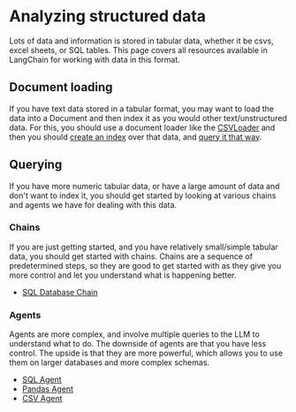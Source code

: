 # Analyzing structured data

Lots of data and information is stored in tabular data, whether it be csvs, excel sheets, or SQL tables.
This page covers all resources available in LangChain for working with data in this format.

## Document loading
If you have text data stored in a tabular format, you may want to load the data into a Document and then index it as you would
other text/unstructured data. For this, you should use a document loader like the [CSVLoader](/docs/modules/data_io/document_loaders/how_to/csv.html)
and then you should [create an index](/docs/modules/data_io) over that data, and [query it that way](/docs/modules/chains/popular/vector_db_qa.html).

## Querying
If you have more numeric tabular data, or have a large amount of data and don't want to index it, you should get started
by looking at various chains and agents we have for dealing with this data.

### Chains

If you are just getting started, and you have relatively small/simple tabular data, you should get started with chains.
Chains are a sequence of predetermined steps, so they are good to get started with as they give you more control and let you 
understand what is happening better.

- [SQL Database Chain](/docs/modules/chains/popular/sqlite.html)

### Agents

Agents are more complex, and involve multiple queries to the LLM to understand what to do.
The downside of agents are that you have less control. The upside is that they are more powerful,
which allows you to use them on larger databases and more complex schemas. 

- [SQL Agent](/docs/modules/agents/toolkits/integrations/sql_database.html)
- [Pandas Agent](/docs/modules/agents/toolkits/integrations/pandas.html)
- [CSV Agent](/docs/modules/agents/toolkits/integrations/csv.html)
